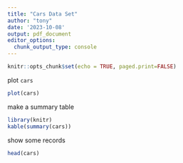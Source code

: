 ```yaml
---
title: "Cars Data Set"
author: "tony"
date: '2023-10-08'
output: pdf_document
editor_options: 
  chunk_output_type: console
---
```


```r
knitr::opts_chunk$set(echo = TRUE, paged.print=FALSE)
```

plot `cars`

```r
plot(cars)
```

make a summary table

```r
library(knitr)
kable(summary(cars))
```

show some records

```r
head(cars)
```

